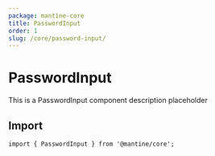 ```yaml
---
package: mantine-core
title: PasswordInput
order: 1
slug: /core/password-input/
---
```


# PasswordInput

This is a PasswordInput component description placeholder

<PageHeader
  source="mantine-core/src/PasswordInput/PasswordInput.tsx"
  docs="core/PasswordInput.mdx"
  package="@mantine/core"
/>

## Import

```tsx
import { PasswordInput } from '@mantine/core';
```

<PropsTable component="PasswordInput" />
